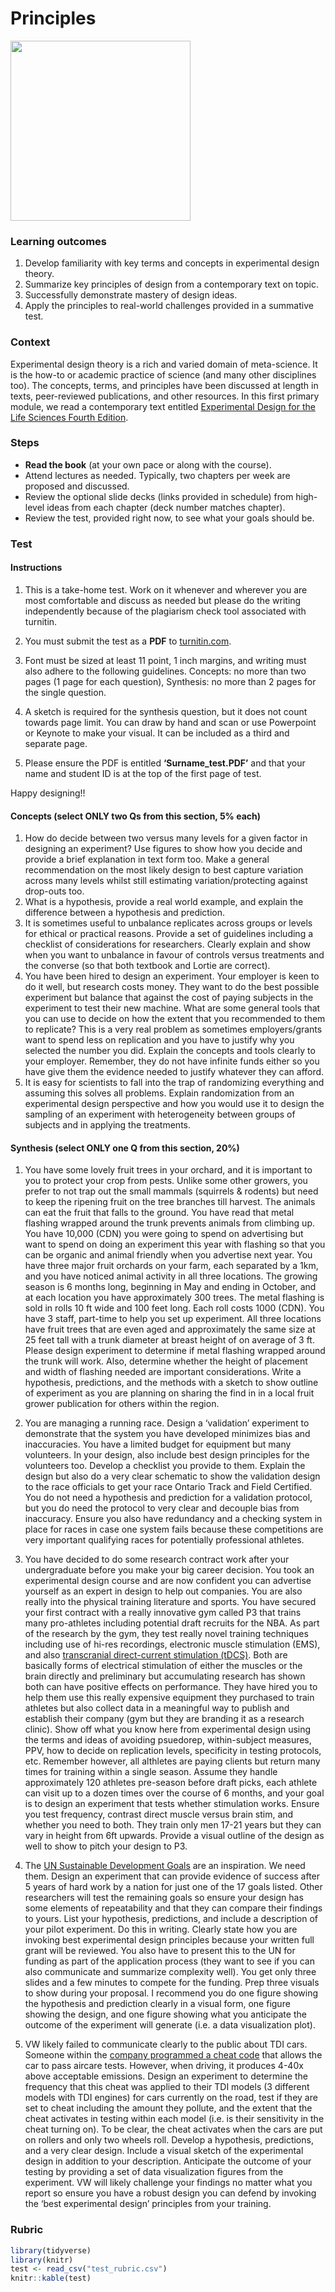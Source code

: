 # Principles {#principles}

![](./design.png){width=3in}  

### Learning outcomes {-}  
1. Develop familiarity with key terms and concepts in experimental design theory.
2. Summarize key principles of design from a contemporary text on topic.  
3. Successfully demonstrate mastery of design ideas.  
4. Apply the principles to real-world challenges provided in a summative test.  

### Context {-}  
Experimental design theory is a rich and varied domain of meta-science. It is the how-to or academic practice of science (and many other disciplines too). The concepts, terms, and principles have been discussed at length in texts, peer-reviewed publications, and other resources.  In this first primary module, we read a contemporary text entitled [Experimental Design for the Life Sciences Fourth Edition](https://global.oup.com/academic/product/experimental-design-for-the-life-sciences-9780198717355?cc=us&lang=en&).  

### Steps {-}  
- **Read the book** (at your own pace or along with the course).  
- Attend lectures as needed. Typically, two chapters per week are proposed and discussed.  
- Review the optional slide decks (links provided in schedule) from high-level ideas from each chapter (deck number matches chapter).  
- Review the test, provided right now, to see what your goals should be.  


### Test {-}  

#### Instructions {-} 
1. This is a take-home test. Work on it whenever and wherever you are most comfortable and discuss as needed but please do the writing independently because of the plagiarism check tool associated with turnitin. 

2. You must submit the test as a **PDF** to [turnitin.com](http://www.turnitin.com).  
3. Font must be sized at least 11 point, 1 inch margins, and writing must also adhere to the following guidelines. Concepts: no more than two pages (1 page for each question), Synthesis: no more than 2 pages for the single question.  

4. A sketch is required for the synthesis question, but it does not count towards page limit.  You can draw by hand and scan or use Powerpoint or Keynote to make your visual. It can be included as a third and separate page.  

5. Please ensure the PDF is entitled **'Surname_test.PDF'** and that your name and student ID is at the top of the first page of test.  

Happy designing!!  

#### Concepts (select ONLY two Qs from this section, 5% each) {-}     

1. How do decide between two versus many levels for a given factor in designing an experiment? Use figures to show how you decide and provide a brief explanation in text form too.  Make a general recommendation on the most likely design to best capture variation across many levels whilst still estimating variation/protecting against drop-outs too.  
2. What is a hypothesis, provide a real world example, and explain the difference between a hypothesis and prediction.  
3. It is sometimes useful to unbalance replicates across groups or levels for ethical or practical reasons.  Provide a set of guidelines including a checklist of considerations for researchers.  Clearly explain and show when you want to unbalance in favour of controls versus treatments and the converse (so that both textbook and Lortie are correct).  
4. You have been hired to design an experiment.  Your employer is keen to do it well, but research costs money.  They want to do the best possible experiment but balance that against the cost of paying subjects in the experiment to test their new machine.  What are some general tools that you can use to decide on how the extent that you recommended to them to replicate?  This is a very real problem as sometimes employers/grants want to spend less on replication and you have to justify why you selected the number you did.  Explain the concepts and tools clearly to your employer.  Remember, they do not have infinite funds either so you have give them the evidence needed to justify whatever they can afford.  
5. It is easy for scientists to fall into the trap of randomizing everything and assuming this solves all problems.  Explain randomization from an experimental design perspective and how you would use it to design the sampling of an experiment with heterogeneity between groups of subjects and in applying the treatments.  

#### Synthesis (select ONLY one Q from this section, 20%) {-}

1. You have some lovely fruit trees in your orchard, and it is important to you to protect your crop from pests.  Unlike some other growers, you prefer to not trap out the small mammals (squirrels & rodents) but need to keep the ripening fruit on the tree branches till harvest.  The animals can eat the fruit that falls to the ground.  You have read that metal flashing wrapped around the trunk prevents animals from climbing up.  You have 10,000 (CDN) you were going to spend on advertising but want to spend on doing an experiment this year with flashing so that you can be organic and animal friendly when you advertise next year.  You have three major fruit orchards on your farm, each separated by a 1km, and you have noticed animal activity in all three locations.  The growing season is 6 months long, beginning in May and ending in October, and at each location you have approximately 300 trees.  The metal flashing is sold in rolls 10 ft wide and 100 feet long.  Each roll costs 1000 (CDN).  You have 3 staff, part-time to help you set up experiment. All three locations have fruit trees that are even aged and approximately the same size at 25 feet tall with a trunk diameter at breast height of on average of 3 ft.  Please design experiment to determine if metal flashing wrapped around the trunk will work.  Also, determine whether the height of placement and width of flashing needed are important considerations.  Write a hypothesis, predictions, and the methods with a sketch to show outline of experiment as you are planning on sharing the find in in a local fruit grower publication for others within the region.  

2. You are managing a running race.  Design a ‘validation’ experiment to demonstrate that the system you have developed minimizes bias and inaccuracies.  You have a limited budget for equipment but many volunteers. In your design, also include best design principles for the volunteers too.  Develop a checklist you provide to them. Explain the design but also do a very clear schematic to show the validation design to the race officials to get your race Ontario Track and Field Certified.  You do not need a hypothesis and prediction for a validation protocol, but you do need the protocol to very clear and decouple bias from inaccuracy.  Ensure you also have redundancy and a checking system in place for races in case one system fails because these competitions are very important qualifying races for potentially professional athletes.  

3. You have decided to do some research contract work after your undergraduate before you make your big career decision.  You took an experimental design course and are now confident you can advertise yourself as an expert in design to help out companies.  You are also really into the physical training literature and sports.  You have secured your first contract with a really innovative gym called P3 that trains many pro-athletes including potential draft recruits for the NBA.  As part of the research by the gym, they test really novel training techniques including use of hi-res recordings, electronic muscle stimulation (EMS), and also [transcranial direct-current stimulation (tDCS)](https://en.wikipedia.org/wiki/Transcranial_direct-current_stimulation).  Both are basically forms of electrical stimulation of either the muscles or the brain directly and preliminary but accumulating research has shown both can have positive effects on performance.  They have hired you to help them use this really expensive equipment they purchased to train athletes but also collect data in a meaningful way to publish and establish their company (gym but they are branding it as a research clinic).  Show off what you know here from experimental design using the terms and ideas of avoiding psuedorep, within-subject measures, PPV, how to decide on replication levels, specificity in testing protocols, etc.  Remember however, all althletes are paying clients but return many times for training within a single season.  Assume they handle approximately 120 athletes pre-season before draft picks, each athlete can visit up to a dozen times over the course of 6 months, and your goal is to design an experiment that tests whether stimulation works.  Ensure you test frequency, contrast direct muscle versus brain stim, and whether you need to both.  They train only men 17-21 years but they can vary in height from 6ft upwards.  Provide a visual outline of the design as well to show to pitch your design to P3.  

4. The [UN Sustainable Development Goals](https://sustainabledevelopment.un.org/sdgs) are an inspiration. We need them. Design an experiment that can provide evidence of success after 5 years of hard work by a nation for just one of the 17 goals listed.  Other researchers will test the remaining goals so ensure your design has some elements of repeatability and that they can compare their findings to yours.
List your hypothesis, predictions, and include a description of your pilot experiment.   Do this in writing.  Clearly state how you are invoking best experimental design principles because your written full grant will be reviewed.  You also have to present this to the UN for funding as part of the application process (they want to see if you can also communicate and summarize complexity well).  You get only three slides and a few minutes to compete for the funding.  Prep three visuals to show during your proposal.  I recommend you do one figure showing the hypothesis and prediction clearly in a visual form, one figure showing the design, and one figure showing what you anticipate the outcome of the experiment will generate (i.e. a data visualization plot).  

5. VW likely failed to communicate clearly to the public about TDI cars.  Someone within the [company programmed a cheat code](https://en.wikipedia.org/wiki/Volkswagen_emissions_scandal) that allows the car to pass aircare tests.  However, when driving, it produces 4-40x above acceptable emissions.  Design an experiment to determine the frequency that this cheat was applied to their TDI models (3 different models with TDI engines) for cars currently on the road, test if they are set to cheat including the amount they pollute, and the extent that the cheat activates in testing within each model (i.e. is their sensitivity in the cheat turning on).  To be clear, the cheat activates when the cars are put on rollers and only two wheels roll.  Develop a hypothesis, predictions, and a very clear design.  Include a visual sketch of the experimental design in addition to your description.  Anticipate the outcome of your testing by providing a set of data visualization figures from the experiment.  VW will likely challenge your findings no matter what you report so ensure you have a robust design you can defend by invoking the ‘best experimental design’ principles from your training.  

### Rubric {-}  

```r
library(tidyverse)
library(knitr)
test <- read_csv("test_rubric.csv")
knitr::kable(test)

```
